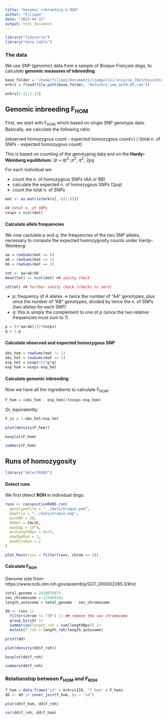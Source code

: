```yaml
---
title: "Genomic inbreeding & ROH"
author: "Filippo"
date: "2023-04-15"
output: html_document
---
```


```r
library("tidyverse")
library("data.table")
```

### The data

We use SNP (genomic) data from a sample of *Braque Français dogs*, to calculate **genomic measures of inbreeding**.

```r
base_folder = "/home/filippo/Documents/ciampolini/unipisa_2023/bioinformatics_and_biostatistics_training/introduction_to_animal_breeding"
mrkrs = fread(file.path(base_folder, "data/bra_imp_maf0.05.raw"))

mrkrs[1:12,1:12]
```

## Genomic inbreeding $\text{F}_{\text{HOM}}$

First, we start with $\text{F}_{\text{HOM}}$ which based on single SNP genotype data. Basically, we calculate the following ratio:

(observed homozygous count - expected homozygous count\>) / (total n. of SNPs - expected homozygous count)

This is based on counting of the genotyping data and on the **Hardy-Weinberg equilibrium**: $(p+q)^2$: $p^2$, $q^2$, $2pq$

For each individual we:

-   count the n. of homozygous SNPs (AA or BB)
-   calculate the expected n. of homozygous SNPs ($2pq$)
-   count the total n. of SNPs

```r
mat <- as.matrix(mrkrs[,-c(1:6)])
```

```r
## total n. of SNPs
nsnps = ncol(mat)
```

#### Calculate allele frequencies

We now caclulate $p$ and $q$, the frequencies of the two SNP alleles, necessary to compute the expected homozygosity counts under Hardy-Weinberg:

```r
aa = rowSums(mat == 0)
ab = rowSums(mat == 1)
bb = rowSums(mat == 2)
```

```r
tot <- aa+ab+bb
mean(tot) == ncol(mat) ## sanity check
```

```r
sd(tot) ## further sanity check (checks to zero)
```

-   $p$: frequency of *A* alleles $\rightarrow$ twice the number of "AA" genotypes, plus once the number of "AB" genotypes, divided by twice the n. of SNPs (two alleles for each SNP)
-   $q$: this is simply the complement to one of $p$ (since the two relative frequencies must sum to 1)

```r
p = (2*aa+ab)/(2*nsnps)
q = 1-p
```

#### Calculate observed and expected homozygous SNP

```r
obs_hom = rowSums(mat != 1)
obs_het = rowSums(mat == 1)
exp_het = nsnps*(2*p*q)
exp_hom = nsnps-exp_het
```

#### Calculate genomic inbreeding

Now we have all the ingredients to calculate $\text{F}_{\text{HOM}}$:

```r
F_hom = (obs_hom - exp_hom)/(nsnps-exp_hom)
```

Or, equivalently:

```r
F_is = 1-obs_het/exp_het
```

```r
plot(density(F_hom))
```


```r
boxplot(F_hom)
```

```r
summary(F_hom)
```


## Runs of homozygosity

```r
library("detectRUNS")
```
#### Detect runs

We first detect **ROH** in individual dogs:

```r
runs <- consecutiveRUNS.run(
  genotypeFile = "../data/braque.ped",
  mapFile = "../data/braque.map",
  minSNP = 20,
  ROHet = FALSE,
  maxGap = 10^6,
  minLengthBps = 5e+5,
  maxOppRun = 2,
  maxMissRun = 2
)
```


```r
plot_Runs(runs = filter(runs, chrom == 6))
```

#### Calculate $\text{F}_{\text{ROH}}$

Genome size from: https://www.ncbi.nlm.nih.gov/assembly/GCF_000002285.3/#/st

```r
total_genome = 2410976875
sex_chromosome = 123869142
length_autosome = total_genome - sex_chromosome
```

```r
dd <- runs |>
  filter(chrom != "39") |> ## remove the sex chromosome
  group_by(id) |>
  summarise(length_roh = sum(lengthBps)) |>
  mutate(f_roh = length_roh/length_autosome)
```

```r
print(dd)
```

```r
plot(density(dd$f_roh))
```

```r
boxplot(dd$f_roh)
```

```r
summary(dd$f_roh)
```

### Relationship between $\text{F}_{\text{HOM}}$ and  $\text{F}_{\text{ROH}}$

```r
f_hom = data.frame("id" = mrkrs$IID, "f_hom" = F_hom)
dd <- dd |> inner_join(f_hom, by = "id")
```


```r
plot(dd$f_hom, dd$f_roh)
```

```r
cor(dd$f_roh, dd$f_hom)
```

